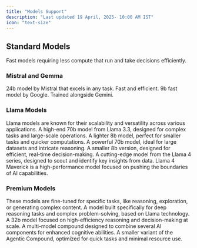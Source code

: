 ```yaml
---
title: "Models Support"
description: "Last updated 19 April, 2025- 10:00 AM IST"
icon: "text-size"
---
```


## Standard Models

<Info>
  Fast models requiring less compute that run and take decisions efficiently.
</Info>

### Mistral and Gemma

<CardGroup cols={2}>
  <Card title="Mistral Saba" icon="sparkle">
    24b model by Mistral that excels in any task. Fast and efficient.
  </Card>
  <Card title="Gemma 2" icon="Google">
    9b fast model by Google. Trained alongside Gemini.
  </Card>
</CardGroup>

### Llama Models

<Info>
  Llama models are known for their scalability and versatility across various applications.
</Info>

<CardGroup cols="2">
  <Card title="Llama 3.3 70b" icon="meta">
    A high-end 70b model from Llama 3.3, designed for complex tasks and large-scale operations.
  </Card>
  <Card title="Llama 3.1 8b" icon="meta">
    A lighter 8b model, perfect for smaller tasks and quicker computations.
  </Card>
</CardGroup>

<CardGroup cols="2">
  <Card title="Llama 3 70b" icon="meta">
    A powerful 70b model, ideal for large datasets and intricate reasoning.
  </Card>
  <Card title="Llama 3 8b" icon="meta">
    A smaller 8b version, designed for efficient, real-time decision-making.
  </Card>
</CardGroup>

<CardGroup cols="2">
  <Card title="Llama 4 Scout" icon="meta">
    A cutting-edge model from the Llama 4 series, designed to scout and identify key insights from data.
  </Card>
  <Card title="Llama 4 Maverick" icon="meta">
    Llama 4 Maverick is a high-performance model focused on pushing the boundaries of AI capabilities.
  </Card>
</CardGroup>

### Premium Models

<Info>
  These models are fine-tuned for specific tasks, like reasoning, exploration, or generating complex content.
</Info>

<CardGroup cols="2">
  <Card title="Deepseek R1 Llama Reasoning" icon="meta">
    A model built specifically for deep reasoning tasks and complex problem-solving, based on Llama technology.
  </Card>
  <Card title="Qwen QWQ 32b" icon="q">
    A 32b model focused on high-efficiency reasoning and decision-making at scale.
  </Card>
</CardGroup>

<CardGroup cols="2">
  <Card title="Agentic Compound" icon="brain">
    A multi-model compound designed to combine several AI components for enhanced cognitive abilities.
  </Card>
  <Card title="Agentic Mini" icon="brain">
    A smaller variant of the Agentic Compound, optimized for quick tasks and minimal resource use.
  </Card>
</CardGroup>